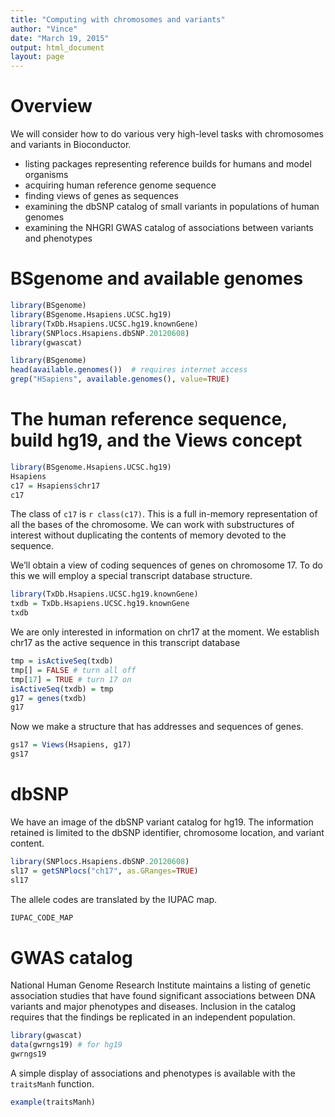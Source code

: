 ```yaml
---
title: "Computing with chromosomes and variants"
author: "Vince"
date: "March 19, 2015"
output: html_document
layout: page
---
```


# Overview

We will consider how to do various very high-level
tasks with
chromosomes and variants in Bioconductor.

- listing packages representing reference builds for humans and model organisms
- acquiring human reference genome sequence
- finding views of genes as sequences
- examining the dbSNP catalog of small variants in populations of human genomes
- examining the NHGRI GWAS catalog of associations between variants and phenotypes

# BSgenome and available genomes

```r
library(BSgenome)
library(BSgenome.Hsapiens.UCSC.hg19)
library(TxDb.Hsapiens.UCSC.hg19.knownGene)
library(SNPlocs.Hsapiens.dbSNP.20120608)
library(gwascat)
```

```r
library(BSgenome)
head(available.genomes())  # requires internet access
grep("HSapiens", available.genomes(), value=TRUE)
```

# The human reference sequence, build hg19, and the Views concept

```r
library(BSgenome.Hsapiens.UCSC.hg19)
Hsapiens
c17 = Hsapiens$chr17
c17
```

The class of `c17` is `r class(c17)`.  This is a full
in-memory representation of all the bases of the chromosome.
We can work with substructures of interest without
duplicating the contents of memory devoted to the sequence.

We'll obtain a view of coding sequences of genes on
chromosome 17.  To do this we will employ a special
transcript database structure.

```r
library(TxDb.Hsapiens.UCSC.hg19.knownGene)
txdb = TxDb.Hsapiens.UCSC.hg19.knownGene
txdb
```

We are only interested in information on chr17 at the moment.
We establish chr17 as
the active sequence in this transcript database
```r
tmp = isActiveSeq(txdb) 
tmp[] = FALSE # turn all off
tmp[17] = TRUE # turn 17 on
isActiveSeq(txdb) = tmp
g17 = genes(txdb)
g17
```

Now we make a structure that has addresses and sequences of
genes.

```r
gs17 = Views(Hsapiens, g17)
gs17
```

# dbSNP

We have an image of the dbSNP variant catalog for hg19.  The
information retained is limited to the dbSNP identifier, 
chromosome location, and variant content.

```r
library(SNPlocs.Hsapiens.dbSNP.20120608)
sl17 = getSNPlocs("ch17", as.GRanges=TRUE)
sl17
```

The allele codes are translated by the IUPAC map.
```r
IUPAC_CODE_MAP
```

# GWAS catalog

National Human Genome Research Institute maintains a listing
of genetic association studies that have found significant
associations between DNA variants and major phenotypes and diseases.
Inclusion in the catalog requires
that the findings be replicated in an independent population.

```r
library(gwascat)
data(gwrngs19) # for hg19
gwrngs19
```

A simple display of associations and phenotypes is available
with the `traitsManh` function.

```r
example(traitsManh)
```
